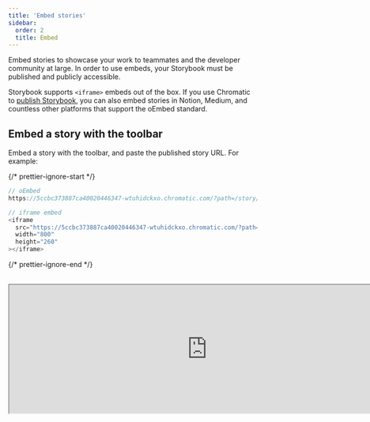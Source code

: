 ```yaml
---
title: 'Embed stories'
sidebar:
  order: 2
  title: Embed
---
```


<YouTubeCallout id="2tqRpBcV8ug" title="Your Storybook EVERYWHERE | Embeds with Chromatic" />

Embed stories to showcase your work to teammates and the developer community at large. In order to use embeds, your Storybook must be published and publicly accessible.

Storybook supports `<iframe>` embeds out of the box. If you use Chromatic to [publish Storybook](./publish-storybook.md#publish-storybook-with-chromatic), you can also embed stories in Notion, Medium, and countless other platforms that support the oEmbed standard.

## Embed a story with the toolbar

Embed a story with the toolbar, and paste the published story URL. For example:

{/* prettier-ignore-start */}

```js
// oEmbed
https://5ccbc373887ca40020446347-wtuhidckxo.chromatic.com/?path=/story/shadowboxcta--default

// iframe embed
<iframe
  src="https://5ccbc373887ca40020446347-wtuhidckxo.chromatic.com/?path=/story/shadowboxcta--default&full=1&shortcuts=false&singleStory=true"
  width="800"
  height="260"
></iframe>
```

{/* prettier-ignore-end */}

<br />

<iframe src="https://5ccbc373887ca40020446347-wtuhidckxo.chromatic.com/?path=/story/shadowboxcta--default&full=1&shortcuts=false&singleStory=true" width="800" height="260" />

## Embed a story without the toolbar

To embed a plain story without Storybook's toolbar, click the "open canvas in new tab" icon in the top-right corner of Storybook to get the canvas URL. For example:

{/* prettier-ignore-start */}

```js
// oEmbed
https://5ccbc373887ca40020446347-wtuhidckxo.chromatic.com/iframe.html?id=/story/shadowboxcta--default&viewMode=story

// iframe embed
 <iframe
  src="https://5ccbc373887ca40020446347-wtuhidckxo.chromatic.com/iframe.html?id=shadowboxcta--default&viewMode=story&shortcuts=false&singleStory=true"
  width="800"
  height="200"
></iframe>
```

{/* prettier-ignore-end */}

<br />

<iframe src="https://5ccbc373887ca40020446347-wtuhidckxo.chromatic.com/iframe.html?id=shadowboxcta--default&viewMode=story&shortcuts=false&singleStory=true" width="800" height="200" />

## Embed documentation

Embed a documentation page by replacing `viewMode=story` with the uniquely auto-generated documentation entry for the story.

{/* prettier-ignore-start */}

```js
// oEmbed
https://5ccbc373887ca40020446347-wtuhidckxo.chromatic.com/iframe.html?id=shadowboxcta--docs&viewMode=docs&shortcuts=false&singleStory=true

// iframe embed
 <iframe
  src="https://5ccbc373887ca40020446347-wtuhidckxo.chromatic.com/iframe.html?id=shadowboxcta--docs&viewMode=docs&shortcuts=false&singleStory=true"
  width="800"
  height="400"
></iframe>
```

{/* prettier-ignore-end */}

<br />

<iframe src="https://5ccbc373887ca40020446347-wtuhidckxo.chromatic.com/iframe.html?id=shadowboxcta--docs&viewMode=docs&shortcuts=false&singleStory=true" width="800" height="400" />

## Embed stories on other platforms

Every platform has different levels of embed support. Check the documentation of your service to see how they recommend embedding external content.

<details>
  <summary>How to embed in Medium</summary>

  Paste the Storybook URL into your Medium article, then press Enter. The embed will automatically resize to fit the story's height.

  While editing an article, Medium renders all embeds non-interactive. Once your article is published, it will become interactive. [Preview a demo on Medium](https://medium.com/@ghengeveld/embedding-storybook-on-medium-ce8a280c03ad).

  <video autoPlay muted playsInline loop>
    <source src="embed-medium-optimized.mp4" type="video/mp4" />
  </video>
</details>

<details>
  <summary>How to embed in Notion</summary>

  In your Notion document, type /embed, press Enter, and paste the story URL as the embed link. You can resize the embed as necessary.

  ![Embed Notion](./embed-notion.png)
</details>

<details>
  <summary>How to embed in Ghost</summary>

  Type `/html` in your Ghost post, press Enter and paste the iframe URL. You can resize the embed via the width and height properties as required.

  ![Embed Ghost](./embed-ghost.png)
</details>
